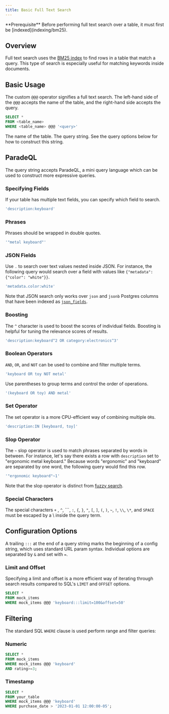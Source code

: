```yaml
---
title: Basic Full Text Search
---
```


<Info>
  **Prerequisite** Before performing full text search over a table, it must
  first be [indexed](indexing/bm25).
</Info>

## Overview

Full text search uses the [BM25 index](/indexing/bm25) to find rows in a table that match a query.
This type of search is especially useful for matching keywords inside documents.

## Basic Usage

The custom `@@@` operator signifies a full text search. The left-hand side of the `@@@` accepts the
name of the table, and the right-hand side accepts the query.

```sql
SELECT *
FROM <table_name>
WHERE <table_name> @@@ '<query>'
```

<ParamField body="table_name" required>
  The name of the table.
</ParamField>
<ParamField body="query" required>
  The query string. See the query options below for how to construct this
  string.
</ParamField>

## ParadeQL

The query string accepts ParadeQL, a mini query language which can be used to construct more expressive queries.

### Specifying Fields

If your table has multiple text fields, you can specify which field to search.

```sql
'description:keyboard'
```

### Phrases

Phrases should be wrapped in double quotes.

```sql
'"metal keyboard"'
```

### JSON Fields

Use `.` to search over text values nested inside JSON. For instance, the following query would search
over a field with values like `{"metadata": {"color": "white"}}`.

```sql
'metadata.color:white'
```

Note that JSON search only works over `json` and `jsonb` Postgres columns that have been indexed as
[`json_fields`](/indexing/bm25#creating-a-bm25-index).

### Boosting

The `^` character is used to boost the scores of individual fields. Boosting is helpful for tuning
the relevance scores of results.

```sql
'description:keyboard^2 OR category:electronics^3'
```

### Boolean Operators

`AND`, `OR`, and `NOT` can be used to combine and filter multiple terms.

```sql
'keyboard OR toy NOT metal'
```

Use parentheses to group terms and control the order of operations.

```sql
'(keyboard OR toy) AND metal'
```

### Set Operator

The set operator is a more CPU-efficient way of combining multiple `OR`s.

```sql
'description:IN [keyboard, toy]'
```

### Slop Operator

The `~` slop operator is used to match phrases separated by words in between. For instance, let's say
there exists a row with `description` set to "ergonomic metal keyboard." Because words "ergonomic" and "keyboard"
are separated by one word, the following query would find this row.

```sql
'"ergonomic keyboard"~1'
```

Note that the slop operator is distinct from [fuzzy search](/search/fuzzy).

### Special Characters

The special characters `+` , `^`, ```, `:`, `{`, `}`, `"`, `[`, `]`, `(`, `)`, `~`, `!`, `\\`, `\*`, and `SPACE`
must be escaped by a \ inside the query term.

## Configuration Options

A trailing `:::` at the end of a query string marks the beginning of a config string, which uses standard
URL param syntax. Individual options are separated by `&` and set with `=`.

### Limit and Offset

Specifying a limit and offset is a more efficient way of iterating through search results compared to
SQL's `LIMIT` and `OFFSET` options.

```sql
SELECT *
FROM mock_items
WHERE mock_items @@@ 'keyboard:::limit=100&offset=50'
```

## Filtering

The standard SQL `WHERE` clause is used perform range and filter queries:

### Numeric

```sql
SELECT *
FROM mock_items
WHERE mock_items @@@ 'keyboard'
AND rating>=3;
```

### Timestamp

```sql
SELECT *
FROM your_table
WHERE mock_items @@@ 'keyboard'
WHERE purchase_date > '2023-01-01 12:00:00-05';
```
